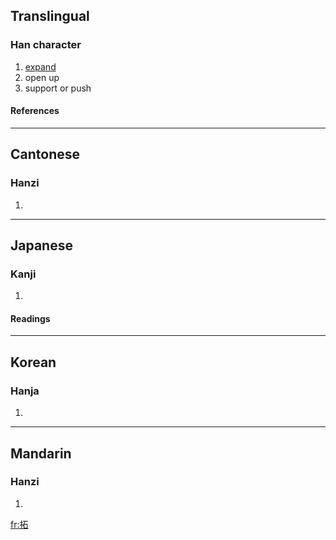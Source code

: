 {{see|拓}}

==Translingual==
===Han character===
{{Han char|rn=64|rad=手|as=05|sn=8|four=5106<sub>0</sub>|canj=手一口 (QMR)}}
# [[expand]]
# open up
# support or push
====References====
{{Han ref|kx=0425.130|dkj=11958|dj=0774.020|hdz=31849.060|uh=62D3|ud=25299|bh=A9DD|bd=43485}}
----
==Cantonese==
===Hanzi===
{{yue-hanzi|jyut=|y=taap3, tok3}}
# {{defn|Cantonese}}
----
==Japanese==
===Kanji===
{{ja-kanji|grade=c|rs=手05}}
# {{defn|Japanese}} 
====Readings====
{{ja-readings|on=[[たく]] (taku), [[せき]] (seki)|kun=[[ひらく]] (hiraku), [[ひろう]] (hirou)}}
----
==Korean==
===Hanja===
{{ko-hanja|hangeul=[[척]], [[탁]]|eumhun=|rv=cheok, tak|mr=ch'ŏk, t'ak|y=chek, thak}}
# {{defn|Korean}}
----
==Mandarin==
===Hanzi===
{{cmn-hanzi|pin=[[tà]] ([[ta4]]), [[tuò]] ([[tuo4]]), [[zhí]] ([[zhi2]])|wg=t'a<sup>4</sup>, t'o<sup>4</sup>, chih<sup>2</sup>}}
# {{defn|Mandarin}}

[[fr:拓]]